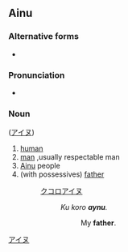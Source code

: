 {{also|Aynu}}
{{delete|ain|incorrect spelling}}
==Ainu==

===Alternative forms===
* {{l|ain|ainu}}

===Pronunciation===
* {{IPA|/ʔajnu/|lang=ain}}

===Noun===
{{head|ain|noun}} ([[アイヌ]])

# [[human]]
# [[man]] ,usually respectable man
# [[Ainu]] people
# (with possessives) [[father]]
#: [[クコロ]][[アイヌ]]
#:: ''Ku koro '''aynu'''.''
#::: My '''father'''.

[[Category:Ainu nouns|アイヌ]]